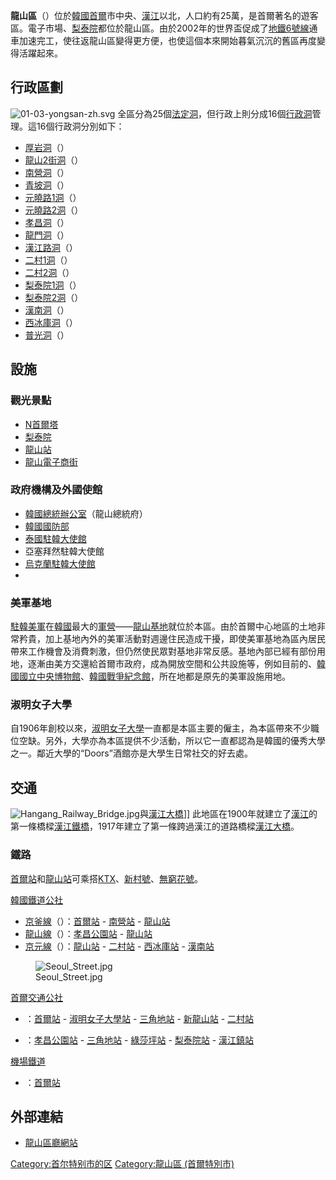 {{about|韓國首爾的行政區|其他國家的行政區劃|龍山區}}
{{Infobox settlement
| name                    = 龍山區
| settlement_type         = [[韩国行政区划|自治區]]
| translit_lang1          = [[韓語|韓語]]
| translit_lang1_type1    = [[諺文|諺文]]
| translit_lang1_info1    = 용산구
| translit_lang1_type2    = [[朝鮮汉字|漢字]]
| translit_lang1_info2    = 龍山區
| translit_lang1_type3    = {{nowrap|[[文化观光部2000年式|文化观光部2000年式]]}}
| translit_lang1_info3    = Yongsan-gu
| translit_lang1_type4    = {{nowrap|[[馬科恩-賴肖爾表記法|馬科恩-賴肖爾表記法]]}}
| translit_lang1_info4    = Yongsan-gu
| image_skyline           = Yongsan-gu Office 20140228 163029.JPG
| image_caption           = 龍山區廳
| image_flag              = Flag of Yongsan, Seoul.svg
| image_map               = Seoul Yongsan-gu.svg
| map_caption             = 龍山區在首爾特別市的位置
| subdivision_type        = 國家
| subdivision_name        = {{ROK}}
| subdivision_type1       = [[朝鮮地區|地區]]
| subdivision_name1       = [[韓國首都圈|韓國首都圈]]
| subdivision_type2       = 省級行政區
| subdivision_name2       = [[首爾特別市|首爾特別市]]
| parts_type              = 行政區劃
| parts                   = 16[[行政洞|行政洞]]、36[[法定洞|法定洞]]
| area_total_km2          = 21.87
| population_total        = 222,953
| population_density_km2  = auto
| population_as_of        = 2021年
| leader_title            = 區廳長
| leader_name			  = {{link-ko|成章炫|성장현}}
| leader_party            = {{MPK}}
| leader_title1           = 國會議員
| leader_name1            = [[權寧世|權寧世]] （{{PPP}}）
| blank1_name             = 區樹
| blank1_info             = [[赤松|赤松]]
| blank2_name             = 區花
| blank2_info             = [[薔薇|薔薇]]
| blank3_name             = 區鳥
| blank3_info             = [[鳩鴿|鳩鴿]]
| website                 = [http://www.yongsan.go.kr/portal/main/main.do www.yongsan.go.kr/]
}}
'''龍山區'''（{{kor|諺=용산구|漢=龍山區|羅=Yongsan gu|名=南}}）位於[[大韓民國|韓國]][[首爾|首爾]]市中央、[[漢江_(韓國)|漢江]]以北，人口約有25萬，是首爾著名的遊客區。電子市場、[[梨泰院|梨泰院]]都位於龍山區。由於2002年的世界盃促成了[[首尔地铁6号线|地鐵6號線]]通車加速完工，使往返龍山區變得更方便，也使這個本來開始暮氣沉沉的舊區再度變得活躍起來。

== 行政區劃 ==
[[File:01-03-yongsan-zh.svg|thumb]]
全區分為25個[[法定洞|法定洞]]，但行政上則分成16個[[行政洞|行政洞]]管理。這16個行政洞分別如下：
* [[厚岩洞|厚岩洞]]（{{lang|ko|후암동}}）
* [[龍山洞_(首爾)|龍山2街洞]]（{{lang|ko|용산2가동}}）
* [[南營洞|南營洞]]（{{lang|ko|남영동}}）
* [[青坡洞|青坡洞]]（{{lang|ko|청파동}}）
* [[元曉路洞|元曉路1洞]]（{{lang|ko|원효로1동}}）
* [[元曉路洞|元曉路2洞]]（{{lang|ko|원효로2동}}）
* [[孝昌洞|孝昌洞]]（{{lang|ko|효창동}}）
* [[龍門洞|龍門洞]]（{{lang|ko|용문동}}）
* [[漢江路洞|漢江路洞]]（{{lang|ko|한강로동}}）
* [[二村洞|二村1洞]]（{{lang|ko|이촌1동}}）
* [[二村洞|二村2洞]]（{{lang|ko|이촌2동}}）
* [[梨泰院|梨泰院1洞]]（{{lang|ko|이태원1동}}）
* [[梨泰院|梨泰院2洞]]（{{lang|ko|이태원2동}}）
* [[漢南洞|漢南洞]]（{{lang|ko|한남동}}）
* [[西冰庫洞|西冰庫洞]]（{{lang|ko|서빙고동}}）
* [[普光洞|普光洞]]（{{lang|ko|보광동}}）

== 設施 ==
===觀光景點===
* [[N首爾塔|N首爾塔]]
* [[梨泰院|梨泰院]]
* [[龍山站_(首爾)|龍山站]]
* [[龍山電子商街|龍山電子商街]]
===政府機構及外國使館===
*[[韓國總統辦公室|韓國總統辦公室]]（龍山總統府）
*[[韓國國防部|韓國國防部]]
*[[泰國駐韓大使館|泰國駐韓大使館]]
*亞塞拜然駐韓大使館
*[[烏克蘭駐韓大使館|烏克蘭駐韓大使館]]
*{{Link-ko|阿爾及利亞駐韓大使館|주한 알제리 대사관}}

=== 美軍基地 ===
{{main|龍山基地}}
[[駐韓美軍|駐韓美軍]]在[[大韓民國|韓國]]最大的[[軍營|軍營]]——[[龍山基地|龍山基地]]就位於本區。由於首爾中心地區的土地非常矜貴，加上基地內外的美軍活動對週邊住民造成干擾，即使美軍基地為區內居民帶來工作機會及消費刺激，但仍然使民眾對基地非常反感。基地內部已經有部份用地，逐漸由美方交還給首爾市政府，成為開放空間和公共設施等，例如目前的{{Link-ko|龍山家族公園|용산가족공원}}、[[韓國國立中央博物館|韓國國立中央博物館]]、[[韓國戰爭紀念館|韓國戰爭紀念館]]，所在地都是原先的美軍設施用地。

=== 淑明女子大學 ===
自1906年創校以來，[[淑明女子大學|淑明女子大學]]一直都是本區主要的僱主，為本區帶來不少職位空缺。另外，大學亦為本區提供不少活動，所以它一直都認為是韓國的優秀大學之一。鄰近大學的“Doors”酒館亦是大學生日常社交的好去處。
== 交通 ==
[[File:Hangang_Railway_Bridge.jpg|thumb]]與[[漢江大橋|漢江大橋]]]]
此地區在1900年就建立了[[漢江_(韓國)|漢江]]的第一條橋樑[[漢江鐵橋|漢江鐵橋]]，1917年建立了第一條跨過漢江的道路橋樑[[漢江大橋|漢江大橋]]。

=== 鐵路 ===
[[首爾站|首爾站]]和[[龍山站_(首爾)|龍山站]]可乘搭[[韓國高速鐵道|KTX]]、[[新村號|新村號]]、[[無窮花號|無窮花號]]。

; [[韓國鐵道公社|韓國鐵道公社]]
* [[京釜線|京釜線]]（{{韓國都市鐵道|SM1}}）：[[首爾站|首爾站]] - [[南營站|南營站]] - [[龍山站_(首爾)|龍山站]]
* [[龍山線|龍山線]]（{{韓國都市鐵道|KR1}}）：[[孝昌公園站|孝昌公園站]] - [[龍山站_(首爾)|龍山站]]
* [[京元線|京元線]]（{{韓國都市鐵道|KR1}}）：[[龍山站_(首爾)|龍山站]] - [[二村站|二村站]] - [[西冰庫站|西冰庫站]] - [[漢南站|漢南站]]
[[File:Seoul_Street.jpg|thumb]]
; [[首爾交通公社|首爾交通公社]]
* {{韓國都市鐵道|SM4}}：[[首爾站_(地下)|首爾站]] - [[淑明女子大學站|淑明女子大學站]] - [[三角地站_(首爾)|三角地站]] - [[新龍山站|新龍山站]] - [[二村站|二村站]]
* {{韓國都市鐵道|SM6}}：[[孝昌公園站|孝昌公園站]] - [[三角地站_(首爾)|三角地站]] - [[綠莎坪站|綠莎坪站]] - [[梨泰院站|梨泰院站]] - [[漢江鎮站|漢江鎮站]]
; [[機場鐵道_(企業)|機場鐵道]]
* {{韓國都市鐵道|AR}}：[[首爾站|首爾站]]

== 外部連結 ==
{{Commons category|Yongsan-gu, Seoul}}
* [http://yongsan.go.kr/index.asp 龍山區廳網站]

{{首爾特別市行政區劃}}
{{首爾特別市龍山區}}
{{DEFAULTSORT:Yongsan-gu}}
[[Category:首尔特别市的区|Category:首尔特别市的区]]
[[Category:龍山區_(首爾特別市)|Category:龍山區 (首爾特別市)]]